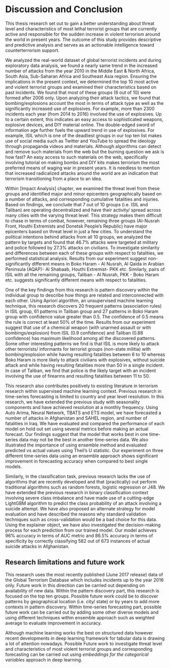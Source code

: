 # Discussion and Conclusion {#conclusion}

This thesis research set out to gain a better understanding about threat level and characteristics of most lethal terrorist groups that are currently active and responsible for the sudden increase in violent terrorism around the world in present years. The outcome of this study provides descriptive and predictive analysis and serves as an actionable intelligence toward counterterrorism support. 

We analyzed the real-world dataset of global terrorist incidents and during exploratory data analysis, we found a nearly same trend in the increased number of attacks from the year 2010 in the Middle East & North Africa, South Asia, Sub-Saharan Africa and Southeast Asia region. Ensuring the implications in the present context, we determined the top 10 most active and violent terrorist groups and examined their characteristics based on past incidents. We found that most of these groups (6 out of 10) were formed after 2006 only. Upon analyzing their attack tactics, we found that bombing/explosions account the most in terms of attack type as well as the significantly increased use of explosives. For example, more than 2300 incidents each year (from 2014 to 2016) involved the use of explosives. Up to a certain extent, this indicates an easy access to sophisticated weapons, explosive devices, and DIY material online. The double-edged sword of information age further fuels the upward trend in use of explosives. For example, ISIL which is one of the deadliest groups in our top ten list makes use of social media such as Twitter and YouTube to spread the ideology through propaganda videos and materials. Although algorithms can detect and remove such materials from the web but the burning question we ask is how fast? An easy access to such materials on the web, specifically involving tutorial on making bombs and DIY kits makes terrorism the most preferred means of waging war in present years. It is needless to mention that increased radicalized attacks around the world are an indication that terrorism transitioning from a place to an idea. 

Within [Impact Analysis] chapter, we examined the threat level from these groups and identified major and minor epicenters geographically based on a number of attacks, and corresponding cumulative fatalities and injuries. Based on findings, we conclude that 7 out of 10 groups (i.e. ISIL and Taliban) are operating decentralized and have their activity/ spread across many cities with the varying threat level. This strategy makes them difficult to chase in terms of combat, however, remaining three groups (Al-Nusrah Front, Houthi Extremists and Donetsk People’s Republic) have major epicenters based on threat level in just a few cities. To understand the political intentions behind attacks from all 10 groups, we analyzed the pattern by targets and found that 46.7% attacks were targeted at military and police followed by 27.3% attacks on civilians. To investigate similarity and differences between each of these groups with respect to fatalities, we performed statistical analysis. Results from our experiment suggest non-significantly different means in Boko Haram - Al Nusrah, Al Qaida in Arabian Peninsula (AQAP)- Al Shabaab, Houthi Extremist- PKK etc. Similarly, pairs of ISIL with all the remaining groups, Taliban - Al Nusrah, PKK - Boko Haram etc. suggests significantly different means with respect to fatalities. 

One of the key findings from this research is pattern discovery within the individual group to describe how things are related and interconnected with each other. Using Apriori algorithm, an unsupervised machine learning technique, this research discovers 20 frequent patterns (association rules) in ISIL group, 61 patterns in Taliban group and 27 patterns in Boko Haram group with confidence value greater than 0.5. The confidence of 0.5 means the rule is correct at least 50% of the time. Results from our experiment suggest that use of a chemical weapon (with unarmed assault or with bombings/explosion) from ISIL (0.9 confidence) and Taliban (0.88 confidence) has maximum likelihood among all the discovered patterns. Some other interesting patterns we find is that ISIL is more likely to attack other terrorists/ informants for terrorist groups (non-state militia) with bombing/explosion while having resulting fatalities between 6 to 10 whereas Boko Haram is more likely to attack civilians with explosives, without suicide attack and while having resulting fatalities more than 50 in a single incident. In case of Taliban, we find that police is the likely target with an incident involving the use of firearms and resulting fatalities between 11 to 50. 

This research also contributes positively to existing literature in terrorism research within supervised machine learning context. Previous research in time-series forecasting is limited to country and year level resolution. In this research, we have extended the previous study with seasonality components and have achieved resolution at a monthly frequency. Using Auto Arima, Neural Network, TBATS and ETS model, we have forecasted a number of attacks in Afghanistan and SAHEL region, and number of fatalities in Iraq. We have evaluated and compared the performance of each model on hold out set using several metrics before making an actual forecast. Our findings suggest that the model that works best in one time-series data may not be the best in another time-series data. We also illustrated the importance of using ensemble method and evaluated predicted vs actual values using Theil’s U statistic. Our experiment on three different time-series data using an ensemble approach shows significant improvement in forecasting accuracy when compared to best single models. 

Similarly, in the classification task, previous research lacks the use of algorithms that are recently developed and that (practically) out perform traditional algorithms such as random forests, logistic regression or J48. We have extended the previous research in binary classification context involving severe class imbalance and have made use of a cutting-edge LightGBM algorithm to predict the class probability of an attack involving a suicide attempt. We have also proposed an alternate strategy for model evaluation and have described the reasons why standard validation techniques such as cross-validation would be a bad choice for this data. Using the explainer object, we have also investigated the decision-making process for each prediction from our trained model. Our model achieves 96% accuracy in terms of AUC metric and 86.5% accuracy in terms of specificity by correctly classifying 582 out of 673 instances of actual suicide attacks in Afghanistan.

## Research limitations and future work

This research uses the most recently published (June 2017 release) data of the Global Terrorism Database which includes incidents up to the year 2016 only. Future work in this direction can be carried out depending on availability of new data. Within the pattern discovery part, this research is focused on the top ten groups. Possible future work could be to discover patterns by geographical location (i.e. city/ state) or by years to add more contexts in pattern discovery. Within time-series forecasting part, possible future work can be carried out by adding some other diverse models and using different techniques within ensemble approach such as weighted average to evaluate improvement in accuracy. 

Although machine learning works the best on structured data however recent developments in deep learning framework for tabular data is drawing a lot of attention nowadays. Possible Future work to investigate threat level and characteristics of most violent terrorist groups and corresponding forecasting can be carried out using *embeddings for the categorical variables* approach in deep learning.

